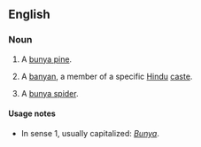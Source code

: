 ==English==

===Noun===
{{en-noun}}

# A [[bunya pine]].
# {{context|dated|India|lang=en}} A [[banyan]], a member of a specific [[Hindu]] [[caste]].
# {{context|rare|lang=en}} A [[bunya spider]].

====Usage notes====
* In sense 1, usually capitalized: ''[[Bunya]]''.